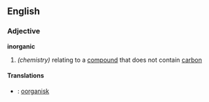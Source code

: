 ==English==
===Adjective===
''' inorganic '''
# ''(chemistry)'' relating to a [[compound]] that does not contain [[carbon]]

====Translations====
*{{sv}}: [[oorganisk]]